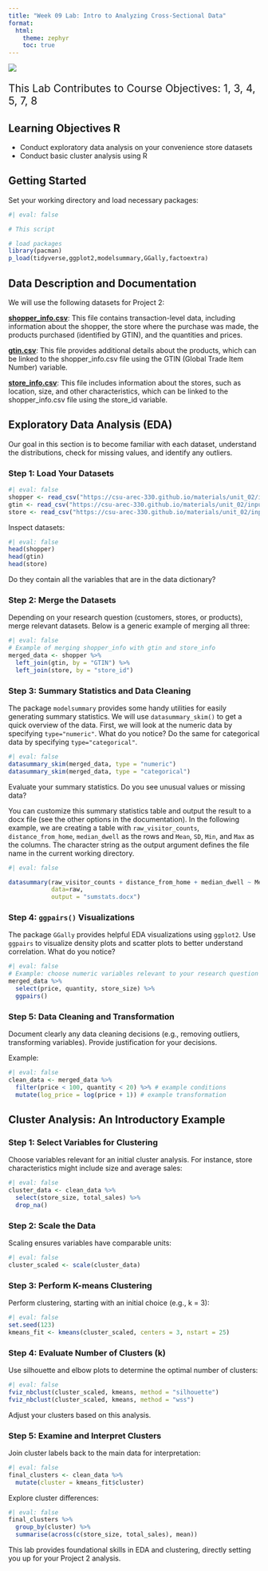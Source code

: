 ```yaml
---
title: "Week 09 Lab: Intro to Analyzing Cross-Sectional Data"
format: 
  html:
    theme: zephyr
    toc: true
---
```


![](includes/cross-sectional.png)

::: {style="font-size: 1.5em"}
This Lab Contributes to Course Objectives: 1, 3, 4, 5, 7, 8
:::


## Learning Objectives R

- Conduct exploratory data analysis on your convenience store datasets
- Conduct basic cluster analysis using R


## Getting Started

Set your working directory and load necessary packages:

```r
#| eval: false

# This script

# load packages
library(pacman)
p_load(tidyverse,ggplot2,modelsummary,GGally,factoextra)
```

## Data Description and Documentation

We will use the following datasets for Project 2:

**<a  href="../inputs/shopper_info.csv" download>shopper_info.csv</a>**: This file contains transaction-level data, including information about the shopper, the store where the purchase was made, the products purchased (identified by GTIN), and the quantities and prices.

**<a  href="../inputs/gtin.csv" download>gtin.csv</a>**: This file provides additional details about the products, which can be linked to the shopper_info.csv file using the GTIN (Global Trade Item Number) variable.

**<a  href="../inputs/store_info.csv" download>store_info.csv</a>**: This file includes information about the stores, such as location, size, and other characteristics, which can be linked to the shopper_info.csv file using the store_id variable.


## Exploratory Data Analysis (EDA)

Our goal in this section is to become familiar with each dataset, understand the distributions, check for missing values, and identify any outliers.

### Step 1: Load Your Datasets

```r
#| eval: false
shopper <- read_csv("https://csu-arec-330.github.io/materials/unit_02/inputs/shopper_info.csv")
gtin <- read_csv("https://csu-arec-330.github.io/materials/unit_02/inputs/gtin.csv")
store <- read_csv("https://csu-arec-330.github.io/materials/unit_02/inputs/store_info.csv")
```

Inspect datasets:

```r
#| eval: false
head(shopper)
head(gtin)
head(store)
```

Do they contain all the variables that are in the data dictionary?

### Step 2: Merge the Datasets

Depending on your research question (customers, stores, or products), merge relevant datasets. Below is a generic example of merging all three:

```r
#| eval: false
# Example of merging shopper_info with gtin and store_info
merged_data <- shopper %>%
  left_join(gtin, by = "GTIN") %>%
  left_join(store, by = "store_id")
```

### Step 3: Summary Statistics and Data Cleaning

The package `modelsummary` provides some handy utilities for easily generating summary statistics. We will use `datasummary_skim()` to get a quick overview of the data. First, we will look at the numeric data by specifying `type="numeric"`.  What do you notice? Do the same for categorical data by specifying `type="categorical"`.

```r
#| eval: false
datasummary_skim(merged_data, type = "numeric")
datasummary_skim(merged_data, type = "categorical")
```

Evaluate your summary statistics. Do you see unusual values or missing data?

You can customize this summary statistics table and output the result to a docx file (see the other options in the documentation). In the following example, we are creating a table with `raw_visitor_counts`, `distance_from_home`, `median_dwell` as the rows and `Mean`, `SD`, `Min`, and `Max` as the columns. The character string as the output argument defines the file name in the current working directory.

```r
#| eval: false

datasummary(raw_visitor_counts + distance_from_home + median_dwell ~ Mean + SD + Min + Max,
            data=raw,
            output = "sumstats.docx")
```

### Step 4: `ggpairs()` Visualizations

The package `GGally` provides helpful EDA visualizations using `ggplot2`.  Use `ggpairs` to visualize density plots and scatter plots to better understand correlation. What do you notice?

```r
#| eval: false
# Example: choose numeric variables relevant to your research question
merged_data %>%
  select(price, quantity, store_size) %>% 
  ggpairs()
```

### Step 5: Data Cleaning and Transformation

Document clearly any data cleaning decisions (e.g., removing outliers, transforming variables). Provide justification for your decisions.

Example:

```r
#| eval: false
clean_data <- merged_data %>%
  filter(price < 100, quantity < 20) %>% # example conditions
  mutate(log_price = log(price + 1)) # example transformation
```

## Cluster Analysis: An Introductory Example

### Step 1: Select Variables for Clustering

Choose variables relevant for an initial cluster analysis. For instance, store characteristics might include size and average sales:

```r
#| eval: false
cluster_data <- clean_data %>%
  select(store_size, total_sales) %>%
  drop_na()
```

### Step 2: Scale the Data
Scaling ensures variables have comparable units:

```r
#| eval: false
cluster_scaled <- scale(cluster_data)
```

### Step 3: Perform K-means Clustering
Perform clustering, starting with an initial choice (e.g., k = 3):

```r
#| eval: false
set.seed(123)
kmeans_fit <- kmeans(cluster_scaled, centers = 3, nstart = 25)
```

### Step 4: Evaluate Number of Clusters (k)
Use silhouette and elbow plots to determine the optimal number of clusters:

```r
#| eval: false
fviz_nbclust(cluster_scaled, kmeans, method = "silhouette")
fviz_nbclust(cluster_scaled, kmeans, method = "wss")
```

Adjust your clusters based on this analysis.

### Step 5: Examine and Interpret Clusters
Join cluster labels back to the main data for interpretation:

```r
#| eval: false
final_clusters <- clean_data %>%
  mutate(cluster = kmeans_fit$cluster)
```

Explore cluster differences:

```r
#| eval: false
final_clusters %>%
  group_by(cluster) %>%
  summarise(across(c(store_size, total_sales), mean))
```

This lab provides foundational skills in EDA and clustering, directly setting you up for your Project 2 analysis.



<!-- FROM SPRING 2024 -->
<!-- # R -->

<!-- This lab will use the cross-sectional data set Arizona Grocery Store visitation data to introduce *cluster analysis* using R.  First, we will explore these data to become familiar with the data and remove outliers. -->

<!-- ## Exploratory Data Analysis -->

<!-- We will use a dataset of grocery store locations in the United States that contains information about the number of visitors, the distance (meters) from visitors' home, and the median time (minutes) visitors spend in the store. The dataset is provided at <https://csu-arec-330.github.io/materials/unit_02/inputs/arizona_grocery_foot_traffic.csv>.  First, set your directory and load the following packages: `tidyverse,ggplot2,skimr,GGally,broom,ranger,rsample,caret` -->

<!-- The data are heavily skewed and all of the variables have very few observations of very high values (called fat tails). This suggests that we may want to log the data. Let's take a peak at what the pairs plot would look like if the data were logged. Note that we can use a utility called `across()` from dplyr to perform the same operation on multiple columns at once. -->

<!-- ```{r} -->
<!-- #| eval: false -->
<!-- raw %>% -->
<!--   select(raw_visitor_counts,distance_from_home,median_dwell) %>% #subset only our variables of interest -->
<!--   mutate(across(everything(),log)) %>% #log transform each of the variables. -->
<!--   ggpairs() #plot the tranformed variables -->
<!-- ``` -->

<!-- The log transform helped correct the skew but not the fat tails in `distance_from_home` and `median_dwell`. The very large values in `distance_from_home` may be visitors to the area with low visitation rate, and the very long dwell times may be employees. Let's simply remove these very large values for this analysis. -->

<!-- ```{r} -->
<!-- #| eval: false -->
<!-- raw %>% -->
<!--   filter(distance_from_home<48000,median_dwell<90) %>% #keep only stores with median distance from home <48km and median dwell less than 90 minutes -->
<!--   select(raw_visitor_counts,distance_from_home,median_dwell) %>% #subset only our variables of interest -->
<!--   mutate(across(everything(),log)) %>% #log transform each of the variables. -->
<!--   ggpairs() #plot the tranformed variables -->
<!-- ``` -->

<!-- This looks better. Let's keep only those stores labeled as grocery stores, and apply the filter criteria from above. -->

<!-- ```{r} -->
<!-- #| eval: false -->

<!-- # select relevant columns and scrub outliers -->
<!-- data <- raw %>% -->
<!--   dplyr::filter(top_category=="Grocery Stores", #focus on those classified as grocery stores -->
<!--                 distance_from_home<48000,median_dwell<90) %>% #apply outlier filter -->
<!--   select(placekey,raw_visitor_counts,distance_from_home,median_dwell) %>% -->
<!--   mutate(across(c(2:4),log)) %>% #log transform -->
<!--   drop_na() #drop any observations with missing values -->
<!-- ``` -->

<!-- {{< video https://youtu.be/Fdbcx02cgFo aspect-ratio="16x9" >}} -->

<!-- ## Cluster Analysis -->

<!-- We will cluster the observations based on `distance_from_home`. Our first step will be to standardize the data so the units of the variables do not affect the clustering.  Use the function `scale()` to transform each variable by first subtracting the mean, then dividing by the standard deviation.  -->

<!-- ```{r} -->
<!-- #| eval: false -->

<!-- # scale data -->
<!-- data_scaled <- data %>% -->
<!--   select(distance_from_home) %>%  -->
<!--   scale() -->


<!-- ``` -->

<!-- Now, we can estimate the `kmeans` clustering algorithm with 3 clusters. -->
<!-- ```{r} -->
<!-- #| eval: false -->
<!-- # perform k-means clustering with k=3 -->
<!-- set.seed(123) # for reproducibility -->
<!-- kmeans_fit <- kmeans(data_scaled,  -->
<!--                      centers=3,  #the number of clusters -->
<!--                      nstart = 25) #the number of random starts -->
<!-- ``` -->

<!-- The `kmeans` algorithm needs you to specify the number of clusters. There are some helpful visuals that can guide your choice of cluster. One is known as the silhouette plot. See an explanation of the silhouette coefficient [here](https://www.baeldung.com/cs/silhouette-values-clustering). The other is the elbow plot, which involves calculating the "within sum of squares" for different numbers of clusters. As you increase the number of clusters, the within sum of squares declines. Stop when an increase in the number of clusters only marginally decreases the within sum of squares. -->

<!-- ```{r} -->
<!-- #| eval: false -->
<!-- # Create silhouette plot -->
<!-- fviz_nbclust(data_scaled, kmeans, method = "silhouette") -->

<!-- fviz_nbclust(data_scaled, kmeans, method = "wss") -->

<!-- ``` -->

<!-- > Adjust your number of clusters if necessary and rerun kmeans. -->

<!-- Assign the clusters back to the data and merge (join) the data back with other store level attributes. -->

<!-- ```{r} -->
<!-- #| eval: false -->
<!-- #create a dataframe with the store level attribute data not included in the clustering -->
<!-- location_info <- raw %>% -->
<!--   select(placekey,location_name,top_category,sub_category,latitude,longitude,city,region) -->

<!-- # add cluster labels to dataset and join to location info -->
<!-- data_clustered <- data %>%  -->
<!--   mutate(cluster = kmeans_fit$cluster) %>% -->
<!--   inner_join(location_info,by="placekey") -->
<!-- ``` -->

<!-- > Do your clusters based on travel distance seem reasonable? What are the cluster means of another variable? -->

<!-- {{< video https://youtu.be/XpBwDJRhqSg aspect-ratio="16x9" >}} -->






